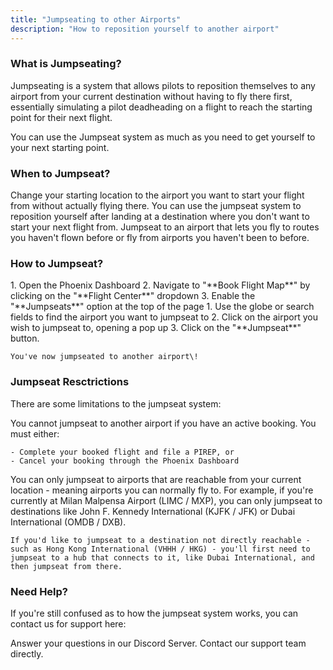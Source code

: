 ```yaml
---
title: "Jumpseating to other Airports"
description: "How to reposition yourself to another airport"
---
```


### What is Jumpseating?

Jumpseating is a system that allows pilots to reposition themselves to any airport from your current destination without having to fly there first, essentially simulating a pilot deadheading on a flight to reach the starting point for their next flight.

<Note>
  You can use the Jumpseat system as much as you need to get yourself to your next starting point.
</Note>

### When to Jumpseat?

<Columns cols={2}>
  <Card title="Changing your Starting Location" icon="location-dot">
    Change your starting location to the airport you want to start your flight from without actually flying there.
  </Card>
  <Card title="After completing a Flight" icon="plane-arrival">
    You can use the jumpseat system to reposition yourself after landing at a destination where you don't want to start your next flight from.
  </Card>
</Columns>

<Card title="Exploring New Flights" icon="globe" horizontal>
  Jumpseat to an airport that lets you fly to routes you haven't flown before or fly from airports you haven't been to before.
</Card>

### How to Jumpseat?

<Steps>
  <Step title="Access the Jumpseat Feature">
    1. Open the Phoenix Dashboard
    2. Navigate to "**Book Flight Map**" by clicking on the "**Flight Center**" dropdown
    3. Enable the "**Jumpseats**" option at the top of the page
  </Step>
  <Step title="Select the Destination Airport">
    1. Use the globe or search fields to find the airport you want to jumpseat to
    2. Click on the airport you wish to jumpseat to, opening a pop up
    3. Click on the "**Jumpseat**" button. 

    You've now jumpseated to another airport\!
  </Step>
</Steps>

### Jumpseat Resctrictions

There are some limitations to the jumpseat system:

<AccordionGroup>
  <Accordion title="Active Bookings" icon="plane">
    You cannot jumpseat to another airport if you have an active booking. You must either:

    - Complete your booked flight and file a PIREP, or
    - Cancel your booking through the Phoenix Dashboard
  </Accordion>
  <Accordion title="Airport Destinations" icon="building">
    You can only jumpseat to airports that are reachable from your current location - meaning airports you can normally fly to. For example, if you're currently at Milan Malpensa Airport (LIMC / MXP), you can only jumpseat to destinations like John F. Kennedy International (KJFK / JFK) or Dubai International (OMDB / DXB).

    If you'd like to jumpseat to a destination not directly reachable - such as Hong Kong International (VHHH / HKG) - you'll first need to jumpseat to a hub that connects to it, like Dubai International, and then jumpseat from there.
  </Accordion>
</AccordionGroup>

### Need Help?

If you're still confused as to how the jumpseat system works, you can contact us for support here:

<Columns cols={2}>
  <Card title="Discord" icon="discord" href="https://discord.gg/YqhZ4CHNc8">
    Answer your questions in our Discord Server.
  </Card>
  <Card title="Email" icon="envelope" href="mailto:support@ek-virtual.com">
    Contact our support team directly.
  </Card>
</Columns>